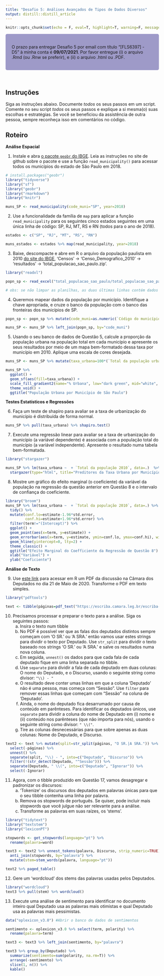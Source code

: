 ```yaml
---
title: "Desafio 5: Análises Avançados de Tipos de Dados Diversos"
output: distill::distill_article
---
```


```r
knitr::opts_chunk$set(echo = F, eval=T, highlight=T, warning=F, message=F, include=F)
```

<style>
div.purple { background-color:#9e9ac8; border-radius: 5px; padding: 20px;}
</style>

<div class = "purple">
O prazo para entregar Desafio 5 por email com título “[FLS6397] - D5” à minha conta é **09/07/2021**. Por favor entregue (i) o arquivo .Rmd (ou .Rnw se preferir), e (ii) o arquivo .html ou .PDF.
</div>

<br>

## Instruções

Siga as instruções abaixo. Documente *todos* os seus passos em um script. Comente no seu script *todos* os seus passos e explique a si mesma(o) suas escolhas e estratégias. Se você se beneficiou da assistência de outra pessoa, sempre reconheça isso em comentários no código.

## Roteiro

**Análise Espacial**

1. Instale e abra [o pacote `geobr` do IBGE](https://github.com/ipeaGIT/geobr). Leia as instruções no site de github sobre o pacote e use a função `read_municipality()` para acessar todos os municípios do estado de São Paulo em 2018. 

```r
# install.packages("geobr")
library("tidyverse")
library("sf")
library("geobr")
library("rmarkdown")
library("knitr")

muns_SP <- read_municipality(code_muni="SP", year=2018)
```

2. Use a funcionalidade da família de `map` para aplicar a função `read_municipality` para os seguintes cinco estados seguintes em uma única linha de código: SP, RJ, MT, RS e RN (todos para o ano de 2018). 

```r
estados <- c("SP", "RJ", "MT", "RS", "RN")

muns_estados <- estados %>% map(read_municipality, year=2018)
```

3. Baixe, descompacte e abre em R o arquivo da população paulista em 2010 [do site do IBGE](https://www.ibge.gov.br/estatisticas/downloads-estatisticas.html), 'Censos' -> 'Censo_Demografico_2010' -> 'resultados' -> 'total_populacao_sao_paulo.zip'. 

```r
library("readxl")

popn_sp <- read_excel("total_populacao_sao_paulo/total_populacao_sao_paulo.xls")

# obs: se não limpar as planilhas, as duas últimas linhas contém dados "errados": o total do estado e o link do site do IBGE de onde a planilha foi tirada
```

4. Queremos mapear dados da população por município. Identifique a chave apropriada, e cruze o banco da população com o banco das fronteiras dos municípios de SP. 

```r
popn_sp <- popn_sp %>% mutate(code_muni=as.numeric(`Código do município`))

muns_SP <- muns_SP %>% left_join(popn_sp, by="code_muni")
```

5. Usando o seu banco de dados de Questão 5, calcule a proporção da população urbana na população total em cada município e apresente os seus resultados por meio de um mapa bem-formatado dessa taxa por município em 2010. Aplique uma escala de cores desejada.

```r
muns_SP <- muns_SP %>% mutate(taxa_urbana=100*(`Total da população urbana`/`Total da população 2010`)) 

muns_SP %>%
  ggplot() +
  geom_sf(aes(fill=taxa_urbana)) +
  scale_fill_gradient2(name="% Urbana", low="dark green", mid="white", high="red", midpoint=50) +
  theme_void() +
  ggtitle("População Urbana por Município de São Paulo")
```

**Testes Estatísticos e Regressões**

6. Faça um teste de shapiro para avaliar se a taxa de urbanização do município é distribuída de forma normal.

```r
muns_SP %>% pull(taxa_urbana) %>% shapiro.test()
```

7. Execute uma regressão linear para avaliar se a taxa de urbanização do município (a variável dependente) é associada com a população total do município (a variável independente). Apresente o resultado numa tabela bem-formatada.

```r
library("stargazer")

muns_SP %>% lm(taxa_urbana ~  + `Total da população 2010`, data=.)  %>% 
  stargazer(type="html", title="Preditores da Taxa Urbana por Município")
```

8. Mostre um gráfico do efeito marginal (o coeficiente) da variável da população na regressão da questão anterior em Questão 8 e o intervalo de confiança do coeficiente.

```r
library("broom")
muns_SP %>% lm(taxa_urbana ~  + `Total da população 2010`, data=.) %>% 
  tidy() %>%
  mutate(conf.lo=estimate-1.96*std.error,
         conf.hi=estimate+1.96*std.error) %>%
  filter(term!="(Intercept)") %>%
  ggplot() +
  geom_point(aes(x=term, y=estimate)) +
  geom_errorbar(aes(x=term, y=estimate, ymin=conf.lo, ymax=conf.hi), width=0.1) +
  geom_hline(yintercept=0, lty=2) +
  theme_classic() +
  ggtitle("Efeito Marginal do Coefficiente da Regressão de Questão 8") +
  xlab("Variável") +
  ylab("Coeficiente")
```


**Análise de Texto**

9. Use [este link](https://escriba.camara.leg.br/escriba-servicosweb/pdf/59638) para acessar em R um PDF da discussão na Câmara dos Deputados no dia 21 de Maio de 2020. Transforme o PDF em texto simples.

```r
library("pdftools")

text <- tibble(páginas=pdf_text("https://escriba.camara.leg.br/escriba-servicosweb/pdf/59638"))
```

10. Precisamos processar e preparar o texto para a análise. Siga os seguintes passos:
    a. Insira o texto num tibble
    b. No PDF é possível ver que as falas dos deputados distintos sempre começam com 'O SR.' ou 'A SRA.' então vamos usar estes strings para dividir o texto por Deputado. Use `str_split` para dividir o texto baseado nos strings 'O SR.' ou 'A SRA.' e salve os resultados numa nova coluna. 
    c. Em seguida, `unnest()` os dados para que cada fala de cada deputado fique em uma linha separada no tibble.
    d. Use `separate` para dividir a fala de cada deputado em duas colunas: O nome do Deputado, e o Discurso, usando o seguinte string como divisor: `"\\) - "`
    e. O resultado deve conter umas linhas em que a coluna 'Deputado' não é uma pessoa, mas começa com "Sessão". Use `filter` para remover essas linhas que começam com "Sessão" na coluna de 'Deputado'. 
    f. Ainda, o nome do deputado fica desarrumado por causa de conteúdo em parênteses. Para identificar os deputados únicos, use `separate` para dividir a coluna do nome de Deputado em (i) nome e (ii) conteúdo nos parênteses (que não importa para nós), usando o seguinte string como divisor: `" \\("`.
    g. Tire as colunas desnecessárias para que sobre apenas as duas colunas: Nome do Deputado, e Discurso.
    
```r
text2 <- text %>% mutate(split=str_split(páginas, "O SR.|A SRA.")) %>%
  select(-páginas) %>%
  unnest() %>%
  separate(split, "\\) - ", into=c("Deputado", "Discurso")) %>%
  filter(!(str_detect(Deputado, "^Sessão"))) %>%
  separate(Deputado, " \\(", into=c("Deputado", "Ignorar")) %>%
  select(-Ignorar)
```

11. Agora, com o tibble produzido em Questão 17, vamos desagregar e padronizar os discursos:
    a. 'Tokenize' os discursos dos deputados em palavras únicas para que o seu tibble contenha uma linha por palavra.
    b. Remova os stopwords de português. Se quiser, pode incluir mais stopwords que você julgue não ser relevante para a análise.
    c. Transforme as palavras em suas raízes, os 'stems'.

```r
library("tidytext")
library("textstem")
library("lexiconPT")

stopwords <- get_stopwords(language="pt") %>%
  rename(palavra=word)

text3 <- text2 %>% unnest_tokens(palavra, Discurso, strip_numeric=TRUE) %>%
  anti_join(stopwords, by="palavra") %>%
  mutate(stem=stem_words(palavra, language="pt"))
```

```r
text2 %>% paged_table()
```

12. Gere um 'wordcloud' dos stems das palavras usadas pelos Deputados.

```r
library("wordcloud")
text3 %>% pull(stem) %>% wordcloud()
```

13. Execute uma análise de sentimento para identificar no documento inteiro qual Deputado usa as palavras mais otimistas e qual Deputado usa as palavras mais pessimistas.

```r
data("oplexicon_v3.0") #Abrir o banco de dados de sentimentos

sentimento <- oplexicon_v3.0 %>% select(term, polarity) %>%
  rename(palavra=term)

text3 <- text3 %>% left_join(sentimento, by="palavra")

text3 %>% group_by(Deputado) %>% 
  summarize(sentimento=sum(polarity, na.rm=T)) %>%
  arrange(-sentimento) %>%
  slice(1, n()) %>%
  kable()
```
